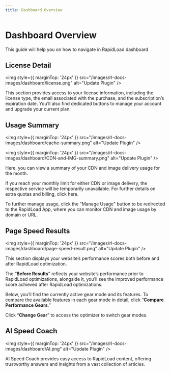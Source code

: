 ```yaml
---
title: Dashboard Overview
--- 
```


# Dashboard Overview

This guide will help you on how to navigate in RapidLoad dashboard

## License Detail

<img style={{ marginTop: '24px' }} 
src="/images/rl-docs-images/dashboard/license.png" alt="Update Plugin" />
  

This section provides access to your license information, including the license type, the email associated with the purchase, and the subscription’s expiration date. You’ll also find dedicated buttons to manage your account and upgrade your current plan.

## Usage Summary

<img style={{ marginTop: '24px' }} 
src="/images/rl-docs-images/dashboard/cache-summary.png" alt="Update Plugin" />
  
<img style={{ marginTop: '24px' }} 
src="/images/rl-docs-images/dashboard/CDN-and-IMG-summary.png" alt="Update Plugin" />
  
Here, you can view a summary of your CDN and image delivery usage for the month.

If you reach your monthly limit for either CDN or image delivery, the respective service will be temporarily unavailable. For further details on extra quotas and billing, click here.

To further manage usage, click the "Manage Usage" button to be redirected to the RapidLoad App, where you can monitor CDN and image usage by domain or URL. 

## Page Speed Results

<img style={{ marginTop: '24px' }} 
src="/images/rl-docs-images/dashboard/page-speed-result.png" alt="Update Plugin" />

This section displays your website’s performance scores both before and after RapidLoad optimization. 

The “**Before Results**” reflects your website’s performance prior to RapidLoad optimizations, alongside it, you’ll see the improved performance score achieved after RapidLoad optimizations.

Below, you’ll find the currently active gear mode and its features. To compare the available features in each gear mode in detail, click “**Compare Performance Gears**.”

Click “**Change Gear**” to access the optimizer to switch gear modes.

## AI Speed Coach

<img style={{ marginTop: '24px' }} 
src="/images/rl-docs-images/dashboard/AI.png" alt="Update Plugin" />

AI Speed Coach provides easy access to RapidLoad content, offering trustworthy answers and insights from a vast collection of articles.
